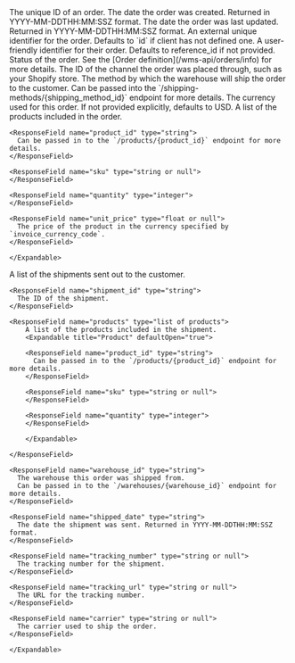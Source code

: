 <Expandable title="Order">

<ResponseField name="id" type="string">
  The unique ID of an order.
</ResponseField>

<ResponseField name="created_date" type="string">
  The date the order was created. Returned in YYYY-MM-DDTHH:MM:SSZ format.
</ResponseField>

<ResponseField name="updated_date" type="string">
  The date the order was last updated. Returned in YYYY-MM-DDTHH:MM:SSZ format.
</ResponseField>

<ResponseField name="reference_id" type="string">
  An external unique identifier for the order. Defaults to `id` if client has not defined one.
</ResponseField>

<ResponseField name="order_number" type="string">
  A user-friendly identifier for their order. Defaults to reference_id if not provided.
</ResponseField>

<ResponseField name="status" type="string">
  Status of the order. See the [Order definition](/wms-api/orders/info) for more details.
</ResponseField>

<ResponseField name="channel" type="string or null">
  The ID of the channel the order was placed through, such as your Shopify store.
</ResponseField>

<ResponseField name="shipping_method" type="string or null">
  The method by which the warehouse will ship the order to the customer.
  Can be passed into the `/shipping-methods/{shipping_method_id}` endpoint for more details.
</ResponseField>

<ResponseField name="invoice_currency_code" type="string">
  The currency used for this order. If not provided explicitly, defaults to USD.
</ResponseField>

<ResponseField name="line_items" type="list of line items">
    A list of the products included in the order.
    <Expandable title="Line Item" defaultOpen="true">

    <ResponseField name="product_id" type="string">
      Can be passed in to the `/products/{product_id}` endpoint for more details.
    </ResponseField>

    <ResponseField name="sku" type="string or null">
    </ResponseField>

    <ResponseField name="quantity" type="integer">
    </ResponseField>

    <ResponseField name="unit_price" type="float or null">
      The price of the product in the currency specified by `invoice_currency_code`.
    </ResponseField>

    </Expandable>
</ResponseField>

<ResponseField name="shipments" type="list of shipments">
    A list of the shipments sent out to the customer.
    <Expandable title="Shipment" defaultOpen="true">

    <ResponseField name="shipment_id" type="string">
      The ID of the shipment.
    </ResponseField>

    <ResponseField name="products" type="list of products">
        A list of the products included in the shipment.
        <Expandable title="Product" defaultOpen="true">

        <ResponseField name="product_id" type="string">
          Can be passed in to the `/products/{product_id}` endpoint for more details.
        </ResponseField>

        <ResponseField name="sku" type="string or null">
        </ResponseField>

        <ResponseField name="quantity" type="integer">
        </ResponseField>

        </Expandable>

    </ResponseField>

    <ResponseField name="warehouse_id" type="string">
      The warehouse this order was shipped from.
      Can be passed in to the `/warehouses/{warehouse_id}` endpoint for more details.
    </ResponseField>

    <ResponseField name="shipped_date" type="string">
      The date the shipment was sent. Returned in YYYY-MM-DDTHH:MM:SSZ format.
    </ResponseField>

    <ResponseField name="tracking_number" type="string or null">
      The tracking number for the shipment.
    </ResponseField>

    <ResponseField name="tracking_url" type="string or null">
      The URL for the tracking number.
    </ResponseField>

    <ResponseField name="carrier" type="string or null">
      The carrier used to ship the order.
    </ResponseField>

    </Expandable>
</ResponseField>

</Expandable>
